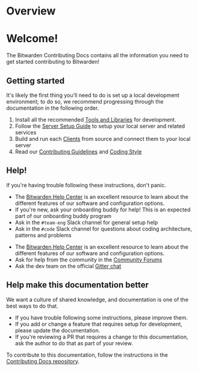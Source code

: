 # Overview

<div className="hero hero--primary">
  <div className="container">
    <h1 className="hero__title">Welcome!</h1>
    <p className="hero__subtitle">
      The Bitwarden Contributing Docs contains all the information you need to get started
      contributing to Bitwarden!
    </p>
  </div>
</div>

## Getting started

It's likely the first thing you'll need to do is set up a local development environment; to do so,
we recommend progressing through the documentation in the following order.

1. Install all the recommended [Tools and Libraries](./getting-started/tools/index.md) for
   development.
2. Follow the [Server Setup Guide](./getting-started/server/guide.md) to setup your local server and
   related services
3. Build and run each [Clients](./getting-started/clients/index.md) from source and connect them to
   your local server
4. Read our [Contributing Guidelines](./contributing/index.md) and
   [Coding Style](./contributing/code-style/index.md)

## Help!

If you're having trouble following these instructions, don't panic.

<Bitwarden>

- The [Bitwarden Help Center](https://bitwarden.com/help/) is an excellent resource to learn about
  the different features of our software and configuration options.
- If you're new, ask your onboarding buddy for help! This is an expected part of our onboarding
  buddy program
- Ask in the `#team-eng` Slack channel for general setup help
- Ask in the `#code` Slack channel for questions about coding architecture, patterns and problems

</Bitwarden>

<Community>

- The [Bitwarden Help Center](https://bitwarden.com/help/) is an excellent resource to learn about
  the different features of our software and configuration options.
- Ask for help from the community in the [Community Forums](https://community.bitwarden.com)
- Ask the dev team on the official [Gitter chat](https://gitter.im/bitwarden/Lobby)

</Community>

## Help make this documentation better

We want a culture of shared knowledge, and documentation is one of the best ways to do that.

- If you have trouble following some instructions, please improve them.
- If you add or change a feature that requires setup for development, please update the
  documentation.
- If you're reviewing a PR that requires a change to this documentation, ask the author to do that
  as part of your review.

To contribute to this documentation, follow the instructions in the [Contributing Docs
repository][repo].

[repo]: https://github.com/bitwarden/contributing-docs/

